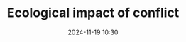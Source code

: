---
published: true
title: Ecological impact of conflict
type: Session
date: 2024-11-19 10:30
room: E008
people:
  speakers:
  - bill-greer
  - cornelia-scholz
  - Wim Zwijnenburg
---